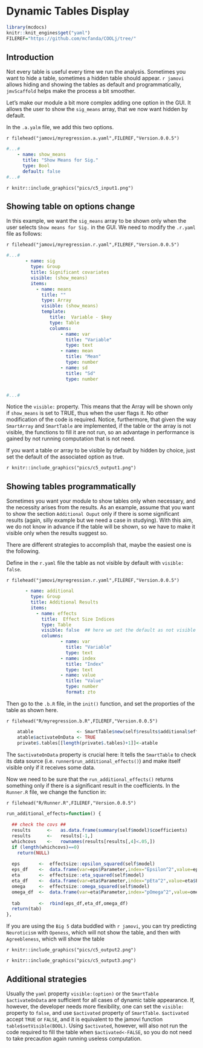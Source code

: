 # Dynamic Tables Display

```r
library(mcdocs)
knitr::knit_engines$get("yaml")
FILEREF="https://github.com/mcfanda/COOLj/tree/"
```

## Introduction

Not every table is useful every time we run the analysis. Sometimes you want to hide a table, sometimes a hidden table should appear. `r jamovi` allows hiding and showing the tables as default and programmatically, `jmvScaffold` helps make the process a bit smoother.

Let's make our module a bit more complex adding one option in the GUI. It allows the user to show the `sig_means` array, that we now want hidden by default.

In the `.a.yalm` file, we add this two options.

`r filehead("jamovi/myregression.a.yaml",FILEREF,"Version.0.0.5")`
```yaml
#...#
    - name: show_means
      title: "Show Means for Sig."
      type: Bool
      default: false
#...#
```

`r knitr::include_graphics("pics/c5_input1.png")`

## Showing table on options change

In this example, we want the `sig_means` array to be shown only when the user selects `Show means for Sig.` in the GUI. We need to modify the `.r.yaml` file as follows:

`r filehead("jamovi/myregression.r.yaml",FILEREF,"Version.0.0.5")`
```yaml
#...#
       - name: sig
         type: Group
         title: Significant covariates
         visible: (show_means)
         items: 
           - name: means
             title: ""
             type: Array
             visible: (show_means)
             template:
                title:  Variable - $key
                type: Table
                columns:
                    - name: var
                      title: "Variable"
                      type: text
                    - name: mean
                      title: "Mean"
                      type: number
                    - name: sd
                      title: "Sd"
                      type: number


#...#
```

Notice the `visible:` property. This means that the Array will be shown only if `show_means` is set to TRUE, thus when the user flags it. No other modification of the code is required. Notice, furthermore, that given the way `SmartArray` and `SmartTable` are implemented, if the table or the array is not visible, the functions to fill it are not run, so an advantage in performance is gained by not running computation that is not need.

If you want a table or array to be visible by default by hidden by choice, just set the default of the associated option as true.


`r knitr::include_graphics("pics/c5_output1.png")`

## Showing tables programmatically

Sometimes you want your module to show tables only when necessary, and the necessity arises from the results. As an example, assume that you want to show the section `Additional Ouput` only if there is some significant results (again, silly example but we need a case in studying). With this aim, we do not know in advance if the table will be shown, so we have to make it visible only when the results suggest so.

There are different strategies to accomplish that, maybe the easiest one is the following.

Define in the `r.yaml` file the table as not visible by default with `visible: false`.

`r filehead("jamovi/myregression.r.yaml",FILEREF,"Version.0.0.5")`
```yaml

       - name: additional
         type: Group
         title: Additional Results
         items:
           - name: effects
             title:  Effect Size Indices
             type: Table
             visible: false  ## here we set the default as not visible
             columns:
                    - name: var
                      title: "Variable"
                      type: text
                    - name: index
                      title: "Index"
                      type: text
                    - name: value
                      title: "Value"
                      type: number
                      format: zto


```

Then go to the `.b.R` file, in the `init()` function, and set the proporties of the table as shown here.

`r filehead("R/myregression.b.R",FILEREF,"Version.0.0.5")`
```r

    atable                <- SmartTable$new(self$results$additional$effects,private$.runner)
    atable$activateOnData <- TRUE
    private$.tables[[length(private$.tables)+1]]<-atable

```

The `$activateOnData` property is crucial here: It tells the `SmartTable` to check its data source (i.e. `runner$run_additional_effects()`) and make itself visible only if it receives some data.

Now we need to be sure that the `run_additional_effects()` returns something only if there is a significant result in the coefficients.
In the `Runner.R` file, we change the function in:

`r filehead("R/Runner.R",FILEREF,"Version.0.0.5")`
```r

run_additional_effects=function() {
  
  ## check the covs ##
  results      <-   as.data.frame(summary(self$model)$coefficients)
  results      <-   results[-1,]
  whichcovs    <-   rownames(results[results[,4]<.05,])
  if (length(whichcovs)==0) 
    return(NULL)
  
  eps       <-  effectsize::epsilon_squared(self$model)
  eps_df    <-  data.frame(var=eps$Parameter,index="Epsilon^2",value=eps$Epsilon2)
  eta       <-  effectsize::eta_squared(self$model)
  eta_df    <-  data.frame(var=eta$Parameter,index="pEta^2",value=eta$Eta2)
  omega     <-  effectsize::omega_squared(self$model)
  omega_df  <-  data.frame(var=eta$Parameter,index="pOmega^2",value=omega$Omega2)
  
  tab       <-  rbind(eps_df,eta_df,omega_df)
  return(tab)
},


```

If you are using the `Big 5` data buddled with `r jamovi`, you can try predicting `Neuroticism` with `Openess`, which will not show the table, and then with `Agreebleness`, which will show the table

`r knitr::include_graphics("pics/c5_output2.png")`

`r knitr::include_graphics("pics/c5_output3.png")`


## Additional strategies

Usually the `yaml` property `visible:(option)` or the `SmartTable` `$activateOnData` are sufficient for all cases of dynamic table appearance. If, however, the developer needs more flexibility, one can set the `visible:` property to `false`, and use `$activated` property of `SmartTable`. `$activated` accept `TRUE` or `FALSE`, and it is equivalent to the jamovi function `table$setVisible(BOOL)`. Using `$activated`, however, will also not run the code required to fill the table when `$activated<-FALSE`, so you do not need to take precaution again running useless computation.




